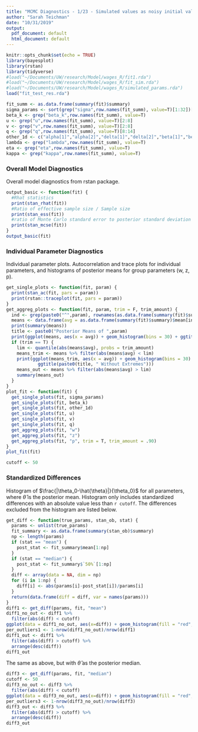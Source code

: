 ```yaml
---
title: "MCMC Diagnostics - 1/23 - Simulated values as noisy initial values"
author: "Sarah Teichman"
date: "10/31/2019"
output:
  pdf_document: default
  html_document: default
---
```


```r
knitr::opts_chunk$set(echo = TRUE)
library(bayesplot)
library(rstan)
library(tidyverse)
#load("~/Documents/UW/research/Model/wages_R/fit1.rda")
#load("~/Documents/UW/research/Model/wages_R/fit_sim.rda")
#load("~/Documents/UW/research/Model/wages_R/simulated_params.rda")
load("fit_test_res.rda")
```

```r
fit_summ <- as.data.frame(summary(fit)$summary)
sigma_params <- sort(grep("sigma",row.names(fit_summ), value=T)[1:32])[1:16]
beta_k <- grep("beta_k",row.names(fit_summ), value=T)
u <- grep("u",row.names(fit_summ), value=T)[2:8]
v <- grep("v",row.names(fit_summ), value=T)[2:8]
q <- grep("q",row.names(fit_summ), value=T)[8:14]
other_1d <- c("alpha[1]","alpha[2]","delta[1]","delta[2]","beta[1]","beta[2]","zeta[1]","zeta[2]")
lambda <- grep("lambda",row.names(fit_summ), value=T)
eta <- grep("eta",row.names(fit_summ), value=T)
kappa <- grep("kappa",row.names(fit_summ), value=T)
```

### Overall Model Diagnostics 

Overall model diagnostics from rstan package. 

```r
output_basic <- function(fit) {
  #Rhat statistics 
  print(stan_rhat(fit))
  #Ratio of effective sample size / Sample size 
  print(stan_ess(fit))
  #ratio of Monte Carlo standard error to posterior standard deviation 
  print(stan_mcse(fit))
}
output_basic(fit)
```

### Individual Parameter Diagnostics 

Individual parameter plots. Autocorrelation and trace plots for individual parameters, and histograms of posterior means for group parameters (w, z, p). 

```r
get_single_plots <- function(fit, param) { 
  print(stan_ac(fit, pars = param))
  print(rstan::traceplot(fit, pars = param))
} 
get_aggreg_plots <- function(fit, param, trim = F, trim_amount) {
  ind <- grep(paste0("^",param), rownames(as.data.frame(summary(fit)$summary)))
  means <- data.frame(avg = as.data.frame(summary(fit)$summary)$mean[ind])
  print(summary(means))
  title <- paste0("Posterior Means of ",param)
  print(ggplot(means, aes(x = avg)) + geom_histogram(bins = 30) + ggtitle(title))
  if (trim == T) {
    lim <- quantile(abs(means$avg), probs = trim_amount)
    means_trim <- means %>% filter(abs(means$avg) < lim)
    print(ggplot(means_trim, aes(x = avg)) + geom_histogram(bins = 30) + 
            ggtitle(paste0(title, " Without Extremes")))
    means_out <- means %>% filter(abs(means$avg) > lim) 
    summary(means_out)
  }
}
plot_fit <- function(fit) {
  get_single_plots(fit, sigma_params)
  get_single_plots(fit, beta_k)
  get_single_plots(fit, other_1d)
  get_single_plots(fit, u)
  get_single_plots(fit, v)
  get_single_plots(fit, q)
  get_aggreg_plots(fit, "w")
  get_aggreg_plots(fit, "z")
  get_aggreg_plots(fit, "p", trim = T, trim_amount = .90)
}
plot_fit(fit)
```

```r
cutoff <- 50
```

### Standardized Differences 

Histogram of $\frac{|\theta_0-\hat{\theta}|}{\theta_0}$ for all parameters, where $\hat{\theta}$ is the posterior mean. Histogram only includes standardized differences with an absolute value less than `r cutoff`. The differences excluded from the histogram are listed below. 

```r
get_diff <- function(true_params, stan_ob, stat) {
  params <- unlist(true_params)
  fit_summary <- as.data.frame(summary(stan_ob)$summary)
  np <- length(params)
  if (stat == "mean") {
    post_stat <- fit_summary$mean[1:np] 
  }
  if (stat == "median") {
    post_stat <- fit_summary$`50%`[1:np]
  }
  diff <- array(data = NA, dim = np)
  for (i in 1:np) {
    diff[i] <- abs(params[i]-post_stat[i])/params[i]  
  }
  return(data.frame(diff = diff, var = names(params)))
}
diff1 <- get_diff(params, fit, "mean")
diff1_no_out <- diff1 %>%
  filter(abs(diff) < cutoff)
ggplot(data = diff1_no_out, aes(x=diff)) + geom_histogram(fill = "red", alpha = 0.5) 
per_outliers1 <- 1-nrow(diff1_no_out)/nrow(diff1)
diff1_out <- diff1 %>%
  filter(abs(diff) > cutoff) %>% 
  arrange(desc(diff))
diff1_out
```

The same as above, but with $\hat{\theta}$ as the posterior median. 

```r
diff3 <- get_diff(params, fit, "median")
cutoff <- 50
diff3_no_out <- diff3 %>%
  filter(abs(diff) < cutoff)
ggplot(data = diff3_no_out, aes(x=diff)) + geom_histogram(fill = "red", alpha = 0.5, bins = 30)
per_outliers3 <- 1-nrow(diff3_no_out)/nrow(diff3)
diff3_out <- diff3 %>%
  filter(abs(diff) > cutoff) %>%
  arrange(desc(diff))
diff3_out
```